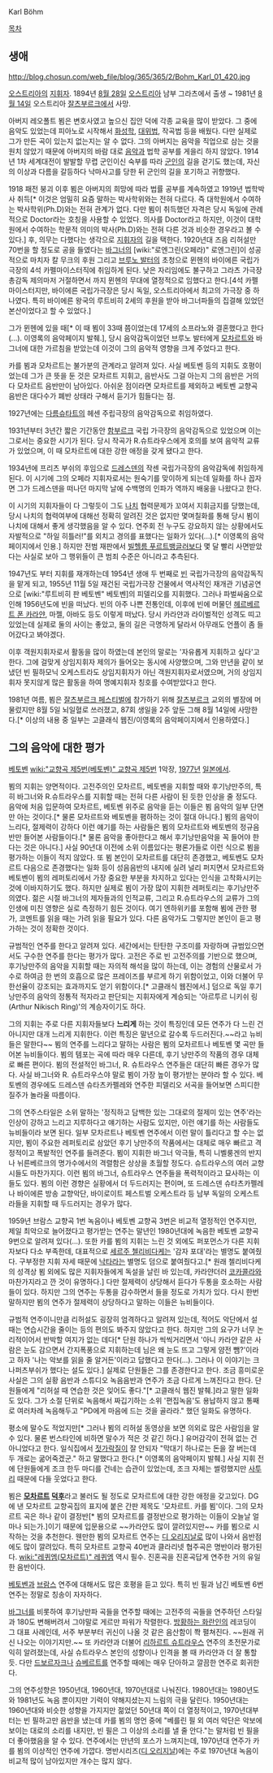 Karl Böhm

[[목차]]
== 생애 ==
http://blog.chosun.com/web_file/blog/365/365/2/Bohm_Karl_01_420.jpg

[[오스트리아]]의 [[지휘자]]. 1894년 [[8월 28일]] [[오스트리아]] 남부 그라츠에서 출생 ~ 1981년 [[8월 14일]] 오스트리아 [[잘츠부르크]]에서 사망.

아버지 레오폴트 뵘은 변호사였고 높으신 집안 덕에 각종 교육을 많이 받았다. 그 중에 음악도 있었는데 피아노로 시작해서 [[화성학]], [[대위법]], 작곡법 등을 배웠다. 다만 실제로 그가 만든 곡이 있는지 없는지는 알 수 없다. 그의 아버지는 음악을 직업으로 삼는 것을 원치 않았기 때문에 아버지의 바람 대로 [[음악]]과 법학 공부를 게을리 하지 않았다. 1914년 1차 세계대전이 발발할 무렵 군인이신 숙부를 따라 [[군인]]의 길을 걷기도 했는데, 자신의 이상과 다름을 갈등하다 낙마사고를 당한 뒤 군인의 길을 포기하고 귀향했다.

1918 패전 붕괴 이후 뵘은 아버지의 희망에 따라 법률 공부를 계속하였고 1919년 법학박사 취득[* 이것은 엄밀히 요즘 말하는 박사학위와는 전혀 다르다. 즉 대학원에서 수여하는 박사학위(Ph.D)와는 전혀 관계가 없다. 다만 뵘이 취득했던 자격은 당시 독일에 관례적으로 Doctor라는 호칭을 사용할 수 있었다. 의사를 Doctor라고 하지만, 이것이 대학원에서 수여하는 학문적 의미의 박사(Ph.D)와는 전혀 다른 것과 비슷한 경우라고 볼 수 있다.] 후, 의무는 다했다는 생각으로 [[지휘자]]의 길을 택한다. 1920년대 즈음 리허설만 70번을 할 정도로 공을 들였다는 [[바그너]]의 [wiki:"로엔그린(오페라)" 로엔그린]이 성공적으로 마치자 칼 무크의 후원 그리고 [[브루노 발터]]의 초청으로 뮌헨의 바이에른 국립가극장의 4석 카펠마이스터직에 취임하게 된다. 낮은 자리임에도 불구하고 그라츠 가극장 총감독 제의마저 거절하면서 까지 뮌헨의 무대에 열정적으로 임했다고 한다.[4석 카펠마이스터지만, 바이에른 국립가극장은 당시 독일, 오스트리아에서 최고의 가극장 중 하나였다. 특히 바이에른 왕국의 루트비히 2세의 후원을 받아 바그너파들의 집결해 있었던 본산이었다고 할 수 있었다.]

그가 뮌헨에 있을 때[* 이 때 뵘이 33때 쯤이었는데 17세의 소프라노와 결혼했다고 한다(...). 이영록의 음악페이지 발췌.], 당시 음악감독이었던 브루노 발터에게 [[모차르트]]와 바그너에 대한 가르침을 받았는데 이것이 그의 음악적 영향을 크게 주었다고 한다.

카를 뵘과 모차르트는 불가분의 관계라고 알려져 있다. 사실 베토벤 등의 지휘도 호평이었는데 그가 큰 뜻을 둔 것은 모차르트 지휘고, 음반사도 그걸 아는지 그의 음반은 거의 다 모차르트 음반만이 남아있다. 아쉬운 점이라면 모차르트를 제외하고 베토벤 교향곡 음반은 대다수가 폐반 상태라 구해서 듣기가 힘들다는 점. 

1927년에는 [[다름슈타트]]의 헤센 주립극장의 음악감독으로 취임하였다.

1931년부터 3년간 짧은 기간동안 [[함부르크]] 국립 가극장의 음악감독으로 있었으며 이는 그로서는 중요한 시기가 된다. 당시 작곡가 R.슈트라우스에게 호의를 보여 음악적 교류가 있었으며, 이 때 모차르트에 대한 강한 애정을 갖게 됐다고 한다.

1934년에 프리츠 부쉬의 후임으로 [[드레스덴]]의 작센 국립가극장의 음악감독에 취임하게 된다.  이 시기에 그의 오페라 지휘자로서는 원숙기를 맞이하게 되는데 일화를 하나 꼽자면 그가 드레스덴을 떠나던 마지막 날에 수백명의 인파가 역까지 배웅을 나왔다고 한다.

이 시기의 지휘자들이 다 그렇듯이 그도 [[나치]] 협력문제가 꼬여서 지휘금지를 당했는데, 당시 나치의 협력여부에 대해선 정확히 알려진 것은 없지만 몇며칠화를 통해 당시 뵘이 나치에 대해서 좋게 생각했음을 알 수 있다. 연주회 전 누구도 강요하지 않는 상황에서도 자발적으로 "하일 히틀러!"를 외치고 경의를 표했다는 일화가 있다(...).[* 이영록의 음악페이지에서 인용.] 하지만 전범 재판에서 [[빌헬름 푸르트뱅글러]]보다 몇 달 빨리 사면받았다는 사실로 보아 그 행위들이 큰 범죄 수준은 아니라고 추측된다.

1947년도 부터 지휘를 재개하는데 1954년 생애 두 번째로 [[빈]] 국립가극장의 음악감독직을 맡게 되고, 1955년 11월 5일 재건된 국립가극장 건물에서 역사적인 재개관 기념공연으로 [wiki:"루트비히 판 베토벤" 베토벤]의 피델리오를 지휘했다. 그러나 파벌싸움으로 인해 1956년도에 빈을 떠났다. 빈의 아주 나쁜 전통인데, 이후에 빈에 머물던 [[헤르베르트 폰 카라얀]], 마젤, 아바도 등도 이렇게 떠났다. 당시 카라얀과 라이벌적인 성격도 띠고 있었는데 실제로 둘의 사이는 좋았고, 둘의 길은 극명하게 달라서 아무래도 언플이 좀 들어갔다고 봐야겠다.

이후 객원지휘자로서 활동을 많이 하였는데 본인의 말로는 '자유롭게 지휘하고 싶다'고 한다. 그에 걸맞게 상임지휘자 제의가 들어오는 동시에 사양했으며, 그와 만년을 같이 보냈던 빈 필하모닉 오케스트라도 상임지휘자가 아닌 객원지휘자로서였으며, 거의 상임지휘자 못지않게 많은 활동을 하여 명예지휘자 칭호를 수여받았다고 한다.

1981년 여름, 뵘은 [[잘츠부르크 페스티벌]]에 참가하기 위해 [[잘츠부르크]] 교외의 별장에 머물렀지만 8월 5일 뇌일혈로 쓰러졌고, 87회 생일을 2주 앞둔 그해 8월 14일에 사망한다.[* 이상의 내용 중 일부는 고클래식 웹진/이영록의 음악페이지에서 인용하였다.]

== 그의 음악에 대한 평가 ==
{{{#!html
<div align=center><object width="480" height="385"><param name="movie" value="http://www.youtube.com/v/r32QPNdopVg&hl=ko_KR&fs=1&"></param><param name="allowFullScreen" value="true"></param><param name="allowscriptaccess" value="always"></param><embed src="http://www.youtube.com/v/r32QPNdopVg&hl=ko_KR&fs=1&" type="application/x-shockwave-flash" allowscriptaccess="always" allowfullscreen="true" width="480" height="385"></embed></object><br> }}}
[[베토벤]] [[wiki:"교향곡 제5번(베토벤)" 교향곡 제5번]] 1악장, [[1977년]] [[일본]]에서.
{{{#!html
</div> }}}

뵘의 지휘는 양면적이다. 고전주의인 모차르트, 베토벤을 지휘할 때와 후기낭만주의, 특히 바그너와 R.슈트라우스를 지휘할 때는 전혀 다른 사람이 된 듯한 인상을 줄 정도다. 음악에 처음 입문하여 모차르트, 베토벤 위주로 음악을 듣는 이들은 뵘 음악의 일부 단면만 아는 것이다.[* 물론 모차르트와 베토벤을 폄하하는 것이 절대 아니다.] 뵘의 음악이 느리다, 절제력이 강하다 이런 얘기를 하는 사람들은 뵘의 모차르트와 베토벤의 정규음반만 들어본 사람들이다.[* 물론 음악을 좋아한다고 해서 후기낭만음악을 꼭 들어야 한다는 것은 아니다.] 사실 90년대 이전에 소위 이름있다는 평론가들로 이런 식으로 뵘을 평가하는 이들이 적지 않았다. 또 뵘 본인이 모차르트를 대단히 존경했고, 베토벤도 모차르트 다음으로 존경했다는 일화 등이 성음음반의 내지에 실려 널리 퍼지면서 모차르트와 베토벤이 뵘의 레퍼토리에서 가장 중요한 부분을 차지하고 있다는 인식을 고착화시키는 것에 이바지하기도 했다. 하지만 실제로 뵘이 가장 많이 지휘한 레퍼토리는 후기낭만주의였다. 젊은 시절 바그너의 제자들과의 인적교류, 그리고 R.슈트라우스의 교류가 그의 인생에 미친 영향은 실로 측정하기 힘든 것이다. 여기 엔하위키를 포함해 뵘에 관한 평가, 코멘트를 읽을 때는 가려 읽을 필요가 있다. 다른 음악가도 그렇지만 본인이 듣고 평가하는 것이 정확한 것이다.

규범적인 연주를 한다고 알려져 있다. 세간에서는 탄탄한 구조미를 자랑하며 규범있으면서도 구수한 연주를 한다는 평가가 많다. 고전은 주로 빈 고전주의를 기반으로 했으며, 후기낭만주의 음악을 지휘할 때는 자의적 해석을 많이 하는데, 이는 경험의 산물로서 가수로 하여금 한 번의 호흡으로 많은 프레이즈를 부르게 하기 위함이었고, 이와 더불어 무한선율이 강조되는 효과까지도 얻기 위함이다.[* 고클래식 웹진에서.] 덤으로 독일 후기낭만주의 음악의 정통적 적자라고 판단되는 지휘자에게 계승되는 '아르투르 니키쉬 링 (Arthur Nikisch Ring)'의 계승자이기도 하다.

그의 지휘는 주로 다른 지휘자들보다 '''느리게''' 하는 것이 특징인데 모든 연주가 다 느린 건 아니지만 대개 느리게 지휘한다. 이런 특징은 말년으로 갈수록 두드러진다.~~라고 뉴비들은 말한다~~ 뵘의 연주를 느리다고 말하는 사람은 뵘의 모차르트나 베토벤 몇 곡만 들어본 뉴비들이다. 뵘의 템포는 곡에 따라 매우 다른데, 후기 낭만주의 작품의 경우 대체로 빠른 편이다. 뵘의 전설적인 바그너, R. 슈트라우스 연주들은 대단히 빠른 경우가 많다. 사실 바그너와 R. 슈트라우스야 말로 뵘이 가장 높이 평가받는 분야라 할 수 있다. 베토벤의 경우에도 드레스덴 슈타츠카펠레와 연주한 피델리오 서곡을 들어보면 스피디한 질주가 놀라울 따름이다.

그의 연주스타일은 소위 말하는 '정직하고 담백한 있는 그대로의 절제미 있는 연주'라는 인상이 강하고 느리고 지루하다고 얘기하는 사람도 있지만, 이런 얘기를 하는 사람들도 뉴비들이라 보면 된다. 일부 모차르트나 베토벤 연주에서 이런 말이 틀리다고 할 수는 없지만, 뵘이 주요한 레퍼토리로 삼았던 후기 낭만주의 작품에서는 대체로 매우 빠르고 격정적이고 폭발적인 연주를 들려준다. 뵘이 지휘한 바그너 악극들, 특히 니벨룽겐의 반지나 뉘른베르크의 명가수에서의 격렬함은 상상을 초월할 정도다. 슈트라우스의 여러 교향시들도 마찬가지다. 이런 뵘의 바그너, 슈트라우스 연주들을 폭력적이라고 묘사하는 이들도 있다. 뵘의 이런 경향은 실황에서 더 두드러지는 편이며, 또 드레스덴 슈타츠카펠레나 바이에른 방송 교향악단, 바이로이트 페스트벌 오케스트라 등 남부 독일의 오케스트라들을 지휘할 때 두드러지는 경우가 많다.

1959년 브람스 교향곡 1번 녹음이나 베토벤 교향곡 3번은 비교적 열정적인 연주지만, 제일 최악으로 늘어졌다고 평가받는 연주는 말년인 1980년대에 녹음한 베토벤 교향곡 9번으로 알려져 있다(...). 또한 카를 뵘의 지휘는 느린 것 외에도 퍼포먼스가 다른 지휘자보다 다소 부족한데, 대표적으로 [[세르주 첼리비다케]]는 '감자 포대'라는 별명도 붙여줬다. 구부정한 지휘 자세 때문에 [[낙타]]라는 별명도 덤으로 붙여줬다고.[* 원래 첼리비다케의 성격상 뵘 외에도 많은 지휘자들에게 독설을 날린 바 있는데, 카라얀더러 [[코카콜라]]와 마찬가지라고 깐 것이 유명하다.] 다만 절제력이 상당해서 듣다가 두통을 호소하는 사람들이 있다. 하지만 그의 연주는 두통을 감수하면서 들을 정도로 가치가 있다. 다시 한번 말하지만 뵘의 연주가 절제력이 상당하다고 말하는 이들은 뉴비들이다.

규범적 연주이니만큼 리허설도 굉장히 엄격하다고 알려져 있는데, 적어도 악단에서 설 때는 연습시간을 줄이는 등의 편의도 봐주지 않았다고 한다. 하지만 그의 요구가 너무 논리적이어서 반박할 여지가 없는 데다[* 단원 하나가 씩씩거리면서 '아니 카라얀 같은 사람은 눈도 감으면서 간지폭풍으로 지휘하는데 님은 왜 눈도 뜨고 그렇게 얌전 뺌?'이라고 하자 '나는 악보를 읽을 줄 알거든'이라고 답했다고 한다(...). 그러나 이 이야기는 크나퍼츠부쉬가 했다는 설도 있다.] 실제로 단원들은 그를 존경한다고 한다. 조금 흥미로운 사실은 그의 실황 음반과 스튜디오 녹음음반과 연주가 조금 다르게 느껴진다고 한다. 단원들에게 "리허설 때 연습한 것은 잊어도 좋다."[* 고클래식 웹진 발췌.]라고 말한 일화도 있다. 그가 소절 단위로 녹음해서 짜깁기하는 소위 '편집녹음'도 용납하지 않고 통째로 여러차례 녹음해두고 "PD에게 마음에 드는 것을 골라라." 했던 일화도 유명하다.

평소에 말수도 적었지만[* 그러나 뵘의 리허설 동영상을 보면 의외로 많은 사람임을 알 수 있다. 물론 번스타인에 비하면 말수가 적은 것 같긴 하다.] 유머감각이 전혀 없는 건 아니었다고 한다. 일식집에서 [[젓가락]]질이 잘 안되자 "막대기 하나로는 돈을 잘 버는데 두 개로는 굶어죽겠군." 하고 말했다고 한다.[* 이영록의 음악페이지 발췌.] 사실 지휘 전에 단원들에게 조크 한두 마디를 건네는 습관이 있었는데, 조크 자체는 썰렁했지만 [[사투리]] 때문에 다들 웃었다고 한다.

뵘은 '''[[모차르트]] [[덕후]]'''라고 불러도 될 정도로 모차르트에 대한 강한 애정을 갖고있다. DG에 낸 모차르트 교향곡집의 표지에 붙은 간판 제목도 '모차르트. 카를 뵘'이다. 그의 모차르트 곡은 하나 같이 결정반[* 뵘의 모차르트를 결정반으로 평가하는 이들이 오늘날 얼마나 되는가.]이기 때문에 입문용으로 ~~카라얀도 많이 깔려있지만~~ 카를 뵘으로 시작하는 것을 추천한다. 웬만한 뵘의 모차르트 연주는 [[디 오리지날]]로 많이 나와서 음반점에도 많이 깔려있다. 특히 모차르트 교향곡 40번과 클라리넷 협주곡은 명반이라 평가된다. [[wiki:"레퀴엠(모차르트)" 레퀴엠]] 역시 필수. 진혼곡을 진혼곡답게 연주한 거의 유일한 음반이다.

[[베토벤]]과 [[브람스]] 연주에 대해서도 많은 호평을 듣고 있다. 특히 빈 필과 남긴 베토벤 6번 연주는 정말로 칭송이 자자하다.

[[바그너]]를 비롯하여 후기낭만파 곡들을 연주할 때에는 고전주의 곡들을 연주하던 스타일과 180도 변해버려서 그야말로 게르만 파워가 작렬한다. [[방황하는 화란인]]의 레코딩이 그 대표 사례인데, 서주 부분부터 귀신이 나올 것 같은 음산함이 쫙 펼쳐진다. ~~원래 귀신 나오는 이야기지만.~~ 또 카라얀과 더불어 [[리하르트 슈트라우스]] 연주의 초전문가로 익히 알려졌는데, 사실 슈트라우스 본인의 성향이나 인격을 볼 때 카라얀과 더 잘 통할 듯. 다만 [[드보르자크]]나 [[슈베르트]]를 연주할 때에는 매우 단아하고 깔끔한 연주로 회귀한다.

그의 연주성향은 1950년대, 1960년대, 1970년대로 나눠진다. 1980년대는 1980년도와 1981년도 녹음 뿐이지만 기력이 약해지셨는지 느림의 극을 달린다. 1950년대는 1960년대와 비슷한 성향을 가지지만 젊었던 50년대 쪽이 더 열정적이고, 1970년대부터는 빈 필하고만 음반을 냈는데 카를 뵘의 명언 중에 "베를린 필 외 여러 악단은 악보에 보이는 대로의 소리를 내지만, 빈 필은 그 이상의 소리를 낼 줄 안다."는 말처럼 빈 필을 더 좋아했음을 알 수 있다. 연주에서는 만년의 포스가 느껴지는데, 1970년대 연주가 카를 뵘의 이상적인 연주에 가깝다. 명반시리즈([[디 오리지날]])에는 주로 1970년대 녹음이 비교적 많이 남아있지만 개수는 많지 않다.
